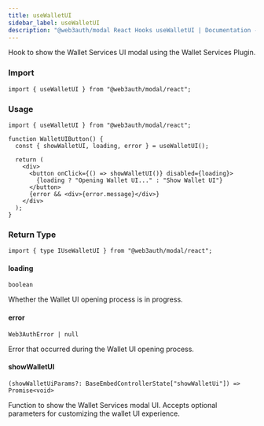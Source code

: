 ```yaml
---
title: useWalletUI
sidebar_label: useWalletUI
description: "@web3auth/modal React Hooks useWalletUI | Documentation - Web3Auth"
---
```


Hook to show the Wallet Services UI modal using the Wallet Services Plugin.

### Import

```tsx
import { useWalletUI } from "@web3auth/modal/react";
```

### Usage

```tsx
import { useWalletUI } from "@web3auth/modal/react";

function WalletUIButton() {
  const { showWalletUI, loading, error } = useWalletUI();

  return (
    <div>
      <button onClick={() => showWalletUI()} disabled={loading}>
        {loading ? "Opening Wallet UI..." : "Show Wallet UI"}
      </button>
      {error && <div>{error.message}</div>}
    </div>
  );
}
```

### Return Type

```tsx
import { type IUseWalletUI } from "@web3auth/modal/react";
```

#### loading

`boolean`

Whether the Wallet UI opening process is in progress.

#### error

`Web3AuthError | null`

Error that occurred during the Wallet UI opening process.

#### showWalletUI

`(showWalletUiParams?: BaseEmbedControllerState["showWalletUi"]) => Promise<void>`

Function to show the Wallet Services modal UI. Accepts optional parameters for customizing the
wallet UI experience.
